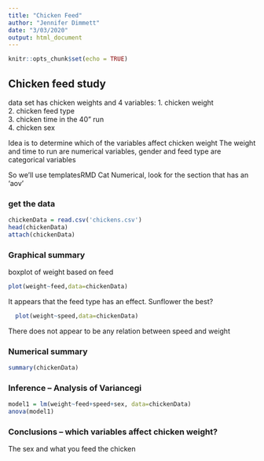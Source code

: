 ```yaml
---
title: "Chicken Feed"
author: "Jennifer Dimmett"
date: "3/03/2020"
output: html_document
---
```


```r
knitr::opts_chunk$set(echo = TRUE)

```

##  Chicken feed study  

data set has chicken weights and 4 variables:
  1.  chicken weight  
  2.  chicken feed type  
  3.  chicken time in the 40" run  
  4.  chicken sex   

Idea is to determine which of the variables affect chicken weight 
The weight and time to run are numerical variables, gender and feed type are categorical variables

So we'll use templatesRMD Cat Numerical, look for the section that has an 'aov'

<!-- This question is like a bunch of t-tests, but instead of doing the t-test a bunch of times we use ANOVA to do all the comparisons at once!  !-->

### get the data

```r
chickenData = read.csv('chickens.csv')
head(chickenData)
attach(chickenData)
```

### Graphical summary

<!-- plot chicken weight against each of the three explanatory variables.  Weight against a categorial varable is a boxplot, weight against a numerical variable is a scatter plot !-->

boxplot of weight based on feed 

```r
plot(weight~feed,data=chickenData)
```
  
  It appears that the feed type has an effect.  Sunflower the best?
  
```r
  plot(weight~speed,data=chickenData)
``` 
  There does not appear to be any relation between speed and weight

### Numerical summary

```r
summary(chickenData)
```

### Inference -- Analysis of Variancegi

```r
model1 = lm(weight~feed+speed+sex, data=chickenData)
anova(model1)
```

###  Conclusions  -- which variables affect chicken weight?
The sex and what you feed the chicken




